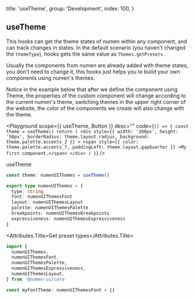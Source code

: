 
  title: 'useTheme',
  group: 'Development',
  index: 100,
}

## useTheme

This hooks can get the theme states of numen within any component, and can track changes in states.
In the default scenario (you haven't changed the `themeType`), hooks gets the same value as `Themes.getPresets`.

Usually the components from numen are already added with theme states, you don't need to change it,
this hooks just helps you to build your own components using numen's themes.

Notice in the example below that after we define the component using Theme,
the properties of the custom component will change according to the current numen's theme,
switching themes in the upper right corner of the website, the color of the components we create will also change with the theme.

<Playground
  scope={{ useTheme, Button }}
  desc=""
  code={`
() => {
  const theme = useTheme()
  return (
    <div style={{
        width: '200px',
        height: '50px',
        borderRadius: theme.layout.radius,
        background: theme.palette.accents_2
      }}
    >
      <span style={{
          color: theme.palette.accents_7,
          paddingLeft: theme.layout.gapQuarter
        }}
      >My first component.</span>
    </div>
  )
}
`}
/>

<Attributes edit="/pages/en-us/hooks/use-theme.mdx">
<Attributes.Title>useTheme</Attributes.Title>

```ts
const theme: numenUIThemes = useTheme()

export type numenUIThemes = {
  type: string
  font: numenUIThemesFont
  layout: numenUIThemesLayout
  palette: numenUIThemesPalette
  breakpoints: numenUIThemesBreakpoints
  expressiveness: numenUIThemesExpressiveness
}
```

<Attributes.Title>Get preset types</Attributes.Title>

```ts
import {
  numenUIThemes,
  numenUIThemesFont,
  numenUIThemesPalette,
  numenUIThemesExpressiveness,
  numenUIThemesLayout,
} from '@numen-ui/core'

const myFontTheme: numenUIThemesFont = {}
```

</Attributes>

